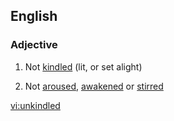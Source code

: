 ==English==

===Adjective===
{{en-adj}}

# Not [[kindled]] (lit, or set alight)
# {{context|by extension}} Not [[aroused]], [[awakened]] or [[stirred]]

[[vi:unkindled]]